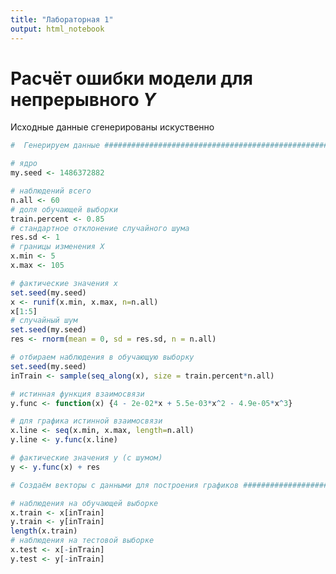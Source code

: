 ```yaml
---
title: "Лабораторная 1"
output: html_notebook
---
```


# Расчёт ошибки модели для непрерывного $Y$

Исходные данные сгенерированы искуственно  
```r
#  Генерируем данные ###########################################################

# ядро
my.seed <- 1486372882

# наблюдений всего
n.all <- 60 
# доля обучающей выборки
train.percent <- 0.85 
# стандартное отклонение случайного шума
res.sd <- 1
# границы изменения X
x.min <- 5
x.max <- 105

# фактические значения x
set.seed(my.seed)
x <- runif(x.min, x.max, n=n.all)
x[1:5]
# случайный шум
set.seed(my.seed)
res <- rnorm(mean = 0, sd = res.sd, n = n.all)

# отбираем наблюдения в обучающую выборку
set.seed(my.seed)
inTrain <- sample(seq_along(x), size = train.percent*n.all)

# истинная функция взаимосвязи 
y.func <- function(x) {4 - 2e-02*x + 5.5e-03*x^2 - 4.9e-05*x^3}

# для графика истинной взаимосвязи
x.line <- seq(x.min, x.max, length=n.all)
y.line <- y.func(x.line)

# фактические значения y (с шумом)
y <- y.func(x) + res

# Создаём векторы с данными для построения графиков ############################

# наблюдения на обучающей выборке
x.train <- x[inTrain]
y.train <- y[inTrain]
length(x.train)
# наблюдения на тестовой выборке
x.test <- x[-inTrain]
y.test <- y[-inTrain]
```

